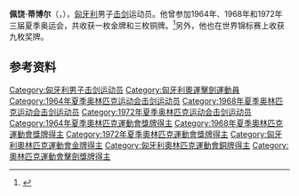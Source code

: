 {{eastern name order|[[匈牙利语|匈牙利语]]}}

'''佩饶·蒂博尔'''（{{lang-hu|Pézsa Tibor}}，{{bd|1935年|11月15日|}}），[[匈牙利|匈牙利]]男子[[击剑|击剑]]运动员。他曾参加1964年、1968年和1972年三届夏季奥运会，共收获一枚金牌和三枚铜牌。<ref>{{Cite web|title=Tibor PÉZSA|url=https://www.olympic.org/tibor-pezsa|accessdate=2021-03-07|date=2021-03-07|work=International Olympic Committee|language=en|archive-date=2020-11-13|archive-url=https://web.archive.org/web/20201113011146/https://www.olympic.org/tibor-pezsa}}</ref>另外，他也在世界锦标赛上收获九枚奖牌。

== 参考资料 ==
{{reflist}}

{{奥林匹克运动会击剑比赛男子佩剑个人冠军}}
{{世界击剑锦标赛男子佩剑个人冠军}}

{{Authority control}}
{{DEFAULTSORT:Pézsa, Tibor}}
[[Category:匈牙利男子击剑运动员|Category:匈牙利男子击剑运动员]]
[[Category:匈牙利奧運擊劍運動員|Category:匈牙利奧運擊劍運動員]]
[[Category:1964年夏季奥林匹克运动会击剑运动员|Category:1964年夏季奥林匹克运动会击剑运动员]]
[[Category:1968年夏季奥林匹克运动会击剑运动员|Category:1968年夏季奥林匹克运动会击剑运动员]]
[[Category:1972年夏季奥林匹克运动会击剑运动员|Category:1972年夏季奥林匹克运动会击剑运动员]]
[[Category:1964年夏季奧林匹克運動會獎牌得主|Category:1964年夏季奧林匹克運動會獎牌得主]]
[[Category:1968年夏季奧林匹克運動會獎牌得主|Category:1968年夏季奧林匹克運動會獎牌得主]]
[[Category:1972年夏季奧林匹克運動會獎牌得主|Category:1972年夏季奧林匹克運動會獎牌得主]]
[[Category:匈牙利奧林匹克運動會金牌得主|Category:匈牙利奧林匹克運動會金牌得主]]
[[Category:匈牙利奧林匹克運動會銅牌得主|Category:匈牙利奧林匹克運動會銅牌得主]]
[[Category:奧林匹克運動會擊劍獎牌得主|Category:奧林匹克運動會擊劍獎牌得主]]

{{匈牙利人物小作品}}